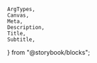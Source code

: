 	ArgTypes,
	Canvas,
	Meta,
	Description,
	Title,
	Subtitle,
} from "@storybook/blocks";


<Meta of={CalendarStories} title="Docs" />

<Title of={CalendarStories} />
<Subtitle of={CalendarStories} />
<ComponentDetails />

<Description of={CalendarStories} />

## Standard

<Canvas of={CalendarStories.Default} />

## Abbreviated weekdays

<Canvas of={CalendarStories.AbbreviatedWeekdays} />

## Range selection

For calendars with a selected range:

- `.is-selection-start` class goes on the first day in the selection, and `.is-range-start` goes on the first day of each week or month in the middle of a selection (but not the first day of the selection)
- `.is-selection-end` goes on the last day of the selection, and `.is-range-end goes` on the last day of each week or month in the middle of the selection (but not on the last day of the selection)

<Canvas of={CalendarStories.RangeSelection} />

## Focused

<Canvas of={CalendarStories.Focused} />

## Disabled

<Canvas of={CalendarStories.Disabled} />

## Properties

<ArgTypes />
